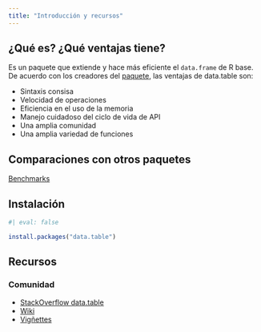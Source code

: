 ```yaml
---
title: "Introducción y recursos"
---
```


## ¿Qué es? ¿Qué ventajas tiene?

Es un paquete que extiende y hace más eficiente el `data.frame` de R base. De acuerdo con los creadores del [paquete](https://rdatatable.gitlab.io/data.table/index.html), las ventajas de data.table son:

- Sintaxis consisa
- Velocidad de operaciones
- Eficiencia en el uso de la memoria
- Manejo cuidadoso del ciclo de vida de API 
- Una amplia comunidad
- Una amplia variedad de funciones


## Comparaciones con otros paquetes

[Benchmarks](https://duckdblabs.github.io/db-benchmark/)

## Instalación

```r
#| eval: false

install.packages("data.table")
```

## Recursos

### Comunidad 
 - [StackOverflow data.table](https://stackoverflow.com/questions/tagged/data.table)
 - [Wiki](https://github.com/Rdatatable/data.table/wiki)
 - [Vigñettes](https://rdatatable.gitlab.io/data.table/index.html)
